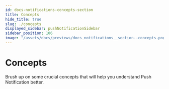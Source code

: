 ```yaml
---
id: docs-notifications-concepts-section
title: Concepts
hide_title: true
slug: ./concepts
displayed_sidebar: pushNotificationSidebar
sidebar_position: 106
image: "/assets/docs/previews/docs_notifications__section--concepts.png"
---
```


# Concepts

Brush up on some crucial concepts that will help you understand Push Notification better.

<head>
  <title>Concept Section | Push Notifications | Push Documentation</title>
</head>


<DocCardList />

